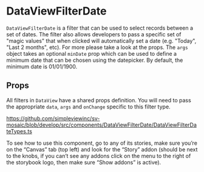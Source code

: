 
<Meta title="Components/DataViewFilterDate/Readme"/>

# DataViewFilterDate

`DataViewFilterDate` is a filter that can be used to select records between a set of dates. The filter also allows developers to pass a specific set of "magic values" that when clicked will automatically set a date (e.g. "Today", "Last 2 months", etc). For more please take a look at the props. The `args` object takes an optional `minDate` prop which can be used to define a minimum date that can be chosen using the datepicker. By default, the minimum date is 01/01/1900.

## Props

All filters in `DataView` have a shared props definition. You will need to pass the appropriate `data`, `args` and `onChange` specific to this filter type.

https://github.com/simpleviewinc/sv-mosaic/blob/develop/src/components/DataViewFilterDate/DataViewFilterDateTypes.ts

To see how to use this component, go to any of its stories, make sure you’re on the “Canvas” tab (top left) and look for the “Story” addon (should be next to the knobs, if you can’t see any addons click on the menu to the right of the storybook logo, then make sure “Show addons” is active).

<Preview withSource="none">
	<stories.Playground/>
</Preview>
